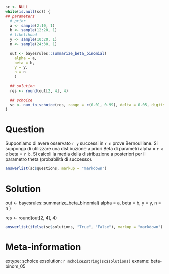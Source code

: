 ```r
sc <- NULL
while(is.null(sc)) {
## parameters
  # prior
  a <- sample(2:10, 1)
  b <- sample(12:20, 1)
  # likelihood
  y <- sample(10:20, 1)
  n <- sample(24:30, 1)
  
  out <- bayesrules::summarize_beta_binomial(
    alpha = a, 
    beta = b, 
    y = y, 
    n = n
    )
  
  ## solution
  res <- round(out[2, 4], 4)

  ## schoice
  sc <- num_to_schoice(res, range = c(0.01, 0.99), delta = 0.05, digits = 4)
}
```

Question
========
Supponiamo di avere osservato `r y` successi in `r n` prove Bernoulliane.  Si supponga di utilizzare una distibuzione a priori Beta di parametri alpha = `r a` e beta = `r b`. Si calcoli la media della distribuzione a posteriori per il parametro theta (probabilità di successo).

```r
answerlist(sc$questions, markup = "markdown")
```

Solution
========

  out <- bayesrules::summarize_beta_binomial(
    alpha = a, 
    beta = b, 
    y = y, 
    n = n
    )
    
   res <- round(out[2, 4], 4)

```r
answerlist(ifelse(sc$solutions, "True", "False"), markup = "markdown")
```

Meta-information
================
extype: schoice
exsolution: `r mchoice2string(sc$solutions)`
exname: beta-binom_05

